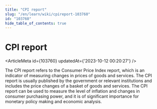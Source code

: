 ```yaml
---
title: "CPI report"
slug: "/en/learn/wiki/cpireport-103760"
id: "103760"
hide_table_of_contents: true
---
```



# CPI report

<ArticleMeta id={103760} updatedAt={'2023-10-12 00:20:27'} />
<div className='border-solid border-b border-t-0 my-4 border-[var(--ifm-color-gray-300)]' />

The CPI report refers to the Consumer Price Index report, which is an indicator of measuring changes in prices of goods and services. The CPI report is usually published by the government or relevant institutions and includes the price changes of a basket of goods and services. The CPI report can be used to measure the level of inflation and changes in consumer purchasing power, and it is of significant importance for monetary policy making and economic analysis.
